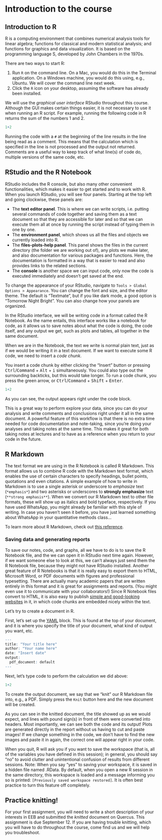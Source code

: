 # Introduction to the course {.unnumbered}

## Introduction to R

R is a computing environment that combines numerical analysis tools for linear algebra; functions for classical and modern statistical analysis; and functions for graphics and data visualization. It is based on the programming language S, developed by John Chambers in the 1970s.

There are two ways to start R:

1. Run `R` on the command line. On a Mac, you would do this in the Terminal application. On a Windows machine, you would do this using, e.g., Ubuntu. We will cover the command line next week.
2. Click the `R` icon on your desktop, assuming the software has already been installed.

We will use the _graphical user interface_ RStudio throughout this course. Although the GUI makes certain things easier, it is not necessary to use it when running an R script. For example, running the following code in R returns the sum of the numbers 1 and 2.

```r
1+2
```

Running the code with a `#` at the beginning of the line results in the line being read as a comment. This means that the calculation which is specified in the line is not processed and the output not returned. Comments are a useful way to keep track of what line(s) of code do, multiple versions of the same code, etc.

## RStudio and the R Notebook

RStudio includes the R console, but also many other convenient functionalities, which makes it easier to get started and to work with R. When you launch RStudio, you will see four panels. Starting at the top left and going clockwise, these panels are:

-   The **text editor panel**. This is where we can write scripts, i.e. putting several commands of code together and saving them as a text document so that they are accessible for later and so that we can execute them all at once by running the script instead of typing them in one by one.
-   The **environment panel**, which shows us all the files and objects we currently loaded into R.
-   The **files-plots-help panel**. This panel shows the files in the current directory (the folder we are working out of), any plots we make later, and also documentation for various packages and functions. Here, the documentation is formatted in a way that is easier to read and also provides links to the related sections.
-   The **console** is another space we can input code, only now the code is executed immediately and doesn't get saved at the end.

To change the appearance of your RStudio, navigate to `Tools > Global Options > Appearance`. You can change the font and size, and the editor theme. The default is "Textmate", but if you like dark mode, a good option is "Tomorrow Night Bright". You can also change how your panels are organized.  

In the RStudio interface, we will be writing code in a format called the R Notebook. As the name entails, this interface works like a notebook for code, as it allows us to save notes about what the code is doing, the code itself, and any output we get, such as plots and tables, all together in the same document.

When we are in the Notebook, the text we write is normal plain text, just as if we would be writing it in a text document. If we want to execute some R code, we need to insert a *code chunk*. 

You insert a code chunk by either clicking the "Insert" button or pressing <kbd>Ctrl</kbd>/<kbd>Command</kbd> + <kbd>Alt</kbd> + <kbd>i</kbd> simultaneously. You could also type out the surrounding backticks, but this would take longer. To run a code chunk, you press the green arrow, or <kbd>Ctrl</kbd>/<kbd>Command</kbd> + <kbd>Shift</kbd> + <kbd>Enter</kbd>.

```r
1+2
```

As you can see, the output appears right under the code block.

This is a great way to perform explore your data, since you can do your analysis and write comments and conclusions right under it all in the same document. A powerful feature of this workflow is that there is no extra time needed for code documentation and note-taking, since you're doing your analyses and taking notes at the same time. This makes it great for both taking notes at lectures and to have as a reference when you return to your code in the future.

## R Markdown

The text format we are using in the R Notebook is called R Markdown. This format allows us to combine R code with the Markdown text format, which enables the use of certain characters to specify headings, bullet points, quotations and even citations. A simple example of how to write in Markdown is to use a single asterisk or underscore to *emphasize* text (`*emphasis*`) and two asterisks or underscores to **strongly emphasize** text (`**strong emphasis**`). When we convert our R Markdown text to other file formats, these will show up as italics and bold typeface, respectively. If you have used WhatsApp, you might already be familiar with this style of writing. In case you haven't seen it before, you have just learned something about WhatsApp in your quantitative methods class...

To learn more about R Markdown, check out [this reference](https://rmarkdown.rstudio.com/authoring_basics.html).

### Saving data and generating reports

To save our notes, code, and graphs, all we have to do is to save the R Notebook file, and the we can open it in RStudio next time again. However, if we want someone else to look at this, we can't always just send them the R Notebook file, because they might not have RStudio installed. Another great feature of R Notebooks is that it is really easy to export them to HTML, Microsoft Word, or PDF documents with figures and professional typesetting. There are actually many academic papers that are written entirely in this format and it is great for assignments and reports. (You might even use it to communicate with your collaborators!) Since R Notebook files convert to HTML, it is also easy to publish [simple and good-looking websites](http://www.cookbook-r.com/Graphs/Colors_(ggplot2)/) in it, in which code chunks are embedded nicely within the text.

Let's try to create a document in R.

First, let's set up the [YAML](https://yaml.org/) block. This is found at the top of your document, and it is where you specify the title of your document, what kind of output you want, etc.

```r
---
title: "Your title here"
author: "Your name here"
date: "Insert date"
output:
  pdf_document: default
---
```

Next, let's type code to perform the calculation we did above:

```r
1+2
```

To create the output document, we say that we "knit" our R Markdown file into, e.g., a PDF. Simply press the `Knit` button here and the new document will be created.

As you can see in the knitted document, the title showed up as we would expect, and lines with pound sign(s) in front of them were converted into headers. Most importantly, we can see both the code and its output! Plots are generated directly in the report without us having to cut and paste images! If we change something in the code, we don't have to find the new images and paste it in again, the correct one will appear right in your code.

When you quit, R will ask you if you want to save the workspace (that is, all of the variables you have defined in this session); in general, you should say “no” to avoid clutter and unintentional confusion of results from different sessions. Note: When you say “yes” to saving your workspace, it is saved in a hidden file named .RData. By default, when you open a new R session in the same directory, this workspace is loaded and a message informing you so is printed: `[Previously saved workspace restored]`. It is often best practice to turn this feature off completely.

## Practice knitting!

For your first assignment, you will need to write a short description of your interests in EEB and submitted the _knitted_ document on Quercus. This assignment is due September 12. If you are having trouble knitting, which you will have to do throughout the course, come find us and we will help you troubleshoot.